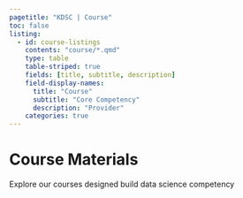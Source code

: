 ```yaml
---
pagetitle: "KDSC | Course"
toc: false
listing:
  - id: course-listings
    contents: "course/*.qmd"
    type: table
    table-striped: true
    fields: [title, subtitle, description]
    field-display-names: 
      title: "Course"
      subtitle: "Core Competency"
      description: "Provider"
    categories: true
---
```


# Course Materials

Explore our courses designed build data science competency

::: {course-listings}
:::
